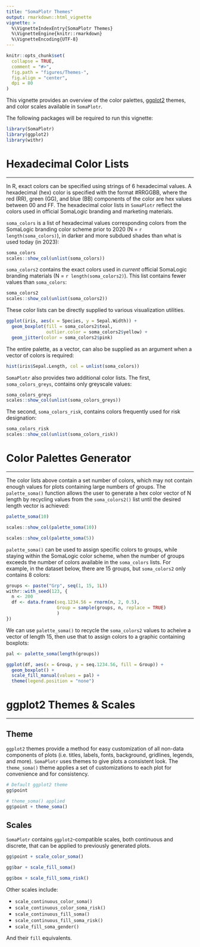 ```yaml
---
title: "SomaPlotr Themes"
output: rmarkdown::html_vignette
vignette: >
  %\VignetteIndexEntry{SomaPlotr Themes}
  %\VignetteEngine{knitr::rmarkdown}
  %\VignetteEncoding{UTF-8}
---
```


```r
knitr::opts_chunk$set(
  collapse = TRUE,
  comment = "#>",
  fig.path = "figures/Themes-",
  fig.align = "center",
  dpi = 80
)
```


This vignette provides an overview of the color palettes, 
[ggplot2](https://ggplot2.tidyverse.org/) themes, and color scales available in
`SomaPlotr`.

The following packages will be required to run this vignette:

```r
library(SomaPlotr)
library(ggplot2)
library(withr)
```


# Hexadecimal Color Lists
___

In R, exact colors can be specified using strings of 6 hexadecimal values. 
A hexadecimal (hex) color is specified with the format #RRGGBB, 
where the red (RR), green (GG), and blue (BB) components of the color are hex 
values between 00 and FF. The hexadecimal color lists in `SomaPlotr` reflect 
the colors used in official SomaLogic branding and marketing materials. 

`soma_colors` is a list of hexadecimal values corresponding colors from the  
SomaLogic branding color scheme prior to 2020 (N = `r length(soma_colors)`), in darker 
and more subdued shades than what is used today (in 2023):

```r
soma_colors
scales::show_col(unlist(soma_colors))
```

`soma_colors2` contains the exact colors used in _current_ official SomaLogic 
branding materials (N = `r length(soma_colors2)`). This list contains fewer values 
than `soma_colors`:

```r
soma_colors2
scales::show_col(unlist(soma_colors2))
```

These color lists can be directly supplied to various visualization utilities.

```r
ggplot(iris, aes(x = Species, y = Sepal.Width)) +
  geom_boxplot(fill = soma_colors2$teal,
               outlier.color = soma_colors2$yellow) +
  geom_jitter(color = soma_colors2$pink)
```

The entire palette, as a vector, can also be supplied as an argument when a
vector of colors is required:

```r
hist(iris$Sepal.Length, col = unlist(soma_colors))
```

`SomaPlotr` also provides two additional color lists. The first, `soma_colors_greys`, 
contains only greyscale values:

```r
soma_colors_greys
scales::show_col(unlist(soma_colors_greys))
```

The second, `soma_colors_risk`, contains colors frequently used for risk designation:

```r
soma_colors_risk
scales::show_col(unlist(soma_colors_risk))
```


# Color Palettes Generator
___

The color lists above contain a set number of colors, which may not contain
enough values for plots containing large numbers of groups. The `palette_soma()`
function allows the user to generate a hex color vector of N length by recycling
values from the `soma_colors2()` list until the desired length vector is achieved:

```r
palette_soma(10)

scales::show_col(palette_soma(10))

scales::show_col(palette_soma(5))
```

`palette_soma()` can be used to assign specific colors to groups, while staying
within the SomaLogic color scheme, when the number of groups exceeds the number
of colors available in the `soma_colors` lists. For example, in the dataset below,
there are 15 groups, but `soma_colors2` only contains 8 colors:

```r
groups <- paste("Grp", seq(1, 15, 1L))
withr::with_seed(123, {
  n <- 200
  df <- data.frame(seq.1234.56 = rnorm(n, 2, 0.5),
                   Group = sample(groups, n, replace = TRUE)
                   )
})
```

We can use `palette_soma()` to recycle the `soma_colors2` values to acheive a vector
of length 15, then use that to assign colors to a graphic containing boxplots:

```r
pal <- palette_soma(length(groups))

ggplot(df, aes(x = Group, y = seq.1234.56, fill = Group)) +
  geom_boxplot() +
  scale_fill_manual(values = pal) +
  theme(legend.position = "none")
```


# ggplot2 Themes & Scales
___

## Theme

`ggplot2` themes provide a method for easy customization of all non-data components of plots (i.e. titles, labels, fonts, background, gridlines, legends, and more). `SomaPlotr` uses themes to give plots a consistent look. The `theme_soma()` theme applies a set of customizations to each plot for convenience and for consistency.

```r
# Default ggplot2 theme
gg$point

# theme_soma() applied
gg$point + theme_soma()
```


## Scales

`SomaPlotr` contains `ggplot2`-compatible scales, both continuous and discrete, that can be
applied to previously generated plots.

```r
gg$point + scale_color_soma()
```

```r
gg$bar + scale_fill_soma()
```

```r
gg$box + scale_fill_soma_risk()
```

Other scales include:

  - `scale_continuous_color_soma()`
  - `scale_continuous_color_soma_risk()`
  - `scale_continuous_fill_soma()`
  - `scale_continuous_fill_soma_risk()`
  - `scale_fill_soma_gender()`

And their `fill` equivalents.



